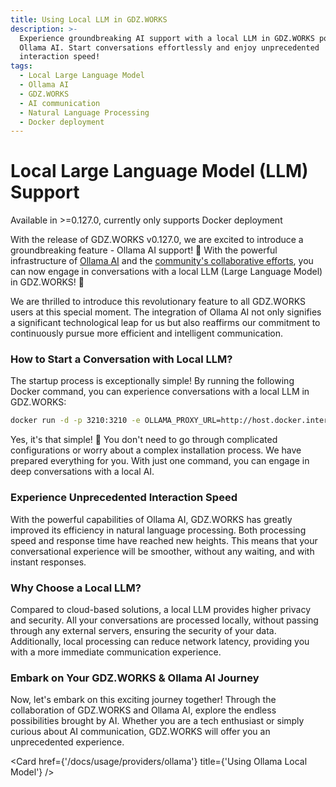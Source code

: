```yaml
---
title: Using Local LLM in GDZ.WORKS
description: >-
  Experience groundbreaking AI support with a local LLM in GDZ.WORKS powered by
  Ollama AI. Start conversations effortlessly and enjoy unprecedented
  interaction speed!
tags:
  - Local Large Language Model
  - Ollama AI
  - GDZ.WORKS
  - AI communication
  - Natural Language Processing
  - Docker deployment
---
```


# Local Large Language Model (LLM) Support

<Callout>Available in >=0.127.0, currently only supports Docker deployment</Callout>

With the release of GDZ.WORKS v0.127.0, we are excited to introduce a groundbreaking feature - Ollama AI support! 🤯 With the powerful infrastructure of [Ollama AI](https://ollama.ai/) and the [community's collaborative efforts](https://github.com/lobehub/lobe-chat/pull/1265), you can now engage in conversations with a local LLM (Large Language Model) in GDZ.WORKS! 🤩

We are thrilled to introduce this revolutionary feature to all GDZ.WORKS users at this special moment. The integration of Ollama AI not only signifies a significant technological leap for us but also reaffirms our commitment to continuously pursue more efficient and intelligent communication.

### How to Start a Conversation with Local LLM?

The startup process is exceptionally simple! By running the following Docker command, you can experience conversations with a local LLM in GDZ.WORKS:

```bash
docker run -d -p 3210:3210 -e OLLAMA_PROXY_URL=http://host.docker.internal:11434/v1 lobehub/lobe-chat
```

Yes, it's that simple! 🤩 You don't need to go through complicated configurations or worry about a complex installation process. We have prepared everything for you. With just one command, you can engage in deep conversations with a local AI.

### Experience Unprecedented Interaction Speed

With the powerful capabilities of Ollama AI, GDZ.WORKS has greatly improved its efficiency in natural language processing. Both processing speed and response time have reached new heights. This means that your conversational experience will be smoother, without any waiting, and with instant responses.

### Why Choose a Local LLM?

Compared to cloud-based solutions, a local LLM provides higher privacy and security. All your conversations are processed locally, without passing through any external servers, ensuring the security of your data. Additionally, local processing can reduce network latency, providing you with a more immediate communication experience.

### Embark on Your GDZ.WORKS & Ollama AI Journey

Now, let's embark on this exciting journey together! Through the collaboration of GDZ.WORKS and Ollama AI, explore the endless possibilities brought by AI. Whether you are a tech enthusiast or simply curious about AI communication, GDZ.WORKS will offer you an unprecedented experience.

<Cards>
  <Card href={'/docs/usage/providers'} title={'Using Multiple Model Providers'} />

  <Card href={'/docs/usage/providers/ollama'} title={'Using Ollama Local Model'} />
</Cards>
